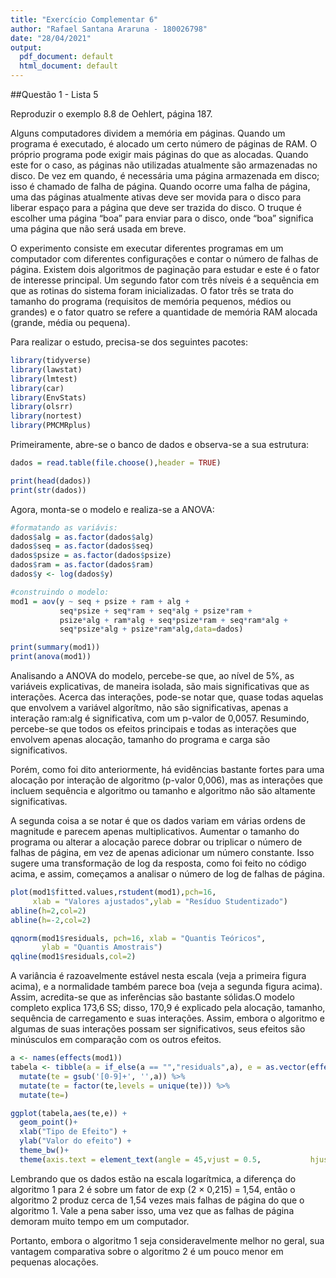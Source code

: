 ```yaml
---
title: "Exercício Complementar 6"
author: "Rafael Santana Araruna - 180026798"
date: "28/04/2021"
output:
  pdf_document: default
  html_document: default
---
```


##Questão 1 - Lista 5

Reproduzir o exemplo 8.8 de Oehlert, página 187.

Alguns computadores dividem a memória em páginas. Quando um programa é executado, é alocado um certo número de páginas de RAM. O próprio programa pode exigir mais páginas do que as alocadas. Quando este for o caso, as páginas não utilizadas atualmente são armazenadas no disco. De vez em quando, é necessária uma página armazenada em disco; isso é chamado de falha de página. Quando ocorre uma falha de página, uma das páginas atualmente ativas deve ser movida para o disco para liberar espaço para a página que deve ser trazida do disco. O truque é escolher uma página “boa” para enviar para o disco, onde “boa” significa uma página que não será usada em breve.

O experimento consiste em executar diferentes programas em um computador com diferentes configurações e contar o número de falhas de página. Existem dois algoritmos de paginação para estudar e este é o fator de interesse principal. Um segundo fator com três níveis é a sequência em que as rotinas do sistema foram inicializadas. O fator três se trata do tamanho do programa (requisitos de memória pequenos, médios ou grandes) e o fator quatro se refere a quantidade de memória RAM alocada (grande, média ou pequena).

Para realizar o estudo, precisa-se dos seguintes pacotes:

```r
library(tidyverse)
library(lawstat)
library(lmtest)
library(car)
library(EnvStats)
library(olsrr)
library(nortest)
library(PMCMRplus)
```

Primeiramente, abre-se o banco de dados e observa-se a sua estrutura:

```r
dados = read.table(file.choose(),header = TRUE)

print(head(dados))
print(str(dados))
```

Agora, monta-se o modelo e realiza-se a ANOVA:

```r
#formatando as variávis:
dados$alg = as.factor(dados$alg)
dados$seq = as.factor(dados$seq)
dados$psize = as.factor(dados$psize)
dados$ram = as.factor(dados$ram)
dados$y <- log(dados$y)

#construindo o modelo:
mod1 = aov(y ~ seq + psize + ram + alg + 
           seq*psize + seq*ram + seq*alg + psize*ram + 
           psize*alg + ram*alg + seq*psize*ram + seq*ram*alg + 
           seq*psize*alg + psize*ram*alg,data=dados)

print(summary(mod1))
print(anova(mod1))
```

Analisando a ANOVA do modelo, percebe-se que, ao nível de 5%, as variáveis explicativas, de maneira isolada, são mais significativas que as interações. Acerca das interações, pode-se notar que, quase todas aquelas que envolvem a variável algorítmo, não são significativas, apenas a interação ram:alg é significativa, com um p-valor de 0,0057. Resumindo, percebe-se que todos os efeitos principais e todas as interações que envolvem apenas alocação, tamanho do programa e carga são significativos.

Porém, como foi dito anteriormente, há evidências bastante fortes para uma alocação por interação de algoritmo (p-valor 0,006), mas as interações que incluem sequência e algoritmo ou tamanho e algoritmo não são altamente significativas.

A segunda coisa a se notar é que os dados variam em várias ordens de magnitude e parecem apenas multiplicativos. Aumentar o tamanho do programa ou alterar a alocação parece dobrar ou triplicar o número de falhas de página, em vez de apenas adicionar um número constante. Isso sugere uma transformação de log da resposta, como foi feito no código acima, e assim, começamos a analisar o número de log de falhas de página.

```r
plot(mod1$fitted.values,rstudent(mod1),pch=16,
     xlab = "Valores ajustados",ylab = "Resíduo Studentizado")
abline(h=2,col=2)
abline(h=-2,col=2)

qqnorm(mod1$residuals, pch=16, xlab = "Quantis Teóricos",
       ylab = "Quantis Amostrais")
qqline(mod1$residuals,col=2)
```

A variância é razoavelmente estável nesta escala (veja a primeira figura acima), e a normalidade também parece boa (veja a segunda figura acima). Assim, acredita-se que as inferências são bastante sólidas.O modelo completo explica 173,6 SS; disso, 170,9 é explicado pela alocação, tamanho, sequência de carregamento e suas interações. Assim, embora o algoritmo e algumas de suas interações possam ser significativos, seus efeitos são minúsculos em comparação com os outros efeitos.


```r
a <- names(effects(mod1))
tabela <- tibble(a = if_else(a == "","residuals",a), e = as.vector(effects(mod1))) %>% 
  mutate(te = gsub('[0-9]+', '',a)) %>% 
  mutate(te = factor(te,levels = unique(te))) %>% 
  mutate(te=)

ggplot(tabela,aes(te,e)) +
  geom_point()+
  xlab("Tipo de Efeito") +
  ylab("Valor do efeito") +
  theme_bw()+
  theme(axis.text = element_text(angle = 45,vjust = 0.5,           hjust=1)) 
```

Lembrando que os dados estão na escala logarítmica, a diferença do algoritmo 1 para 2 é sobre um fator de exp (2 × 0,215) = 1,54, então o algoritmo 2 produz cerca de 1,54 vezes mais falhas de página do que o algoritmo 1. Vale a pena saber isso, uma vez que as falhas de página demoram muito tempo em um computador.

Portanto, embora o algoritmo 1 seja consideravelmente melhor no geral, sua vantagem comparativa sobre o algoritmo 2 é um pouco menor em pequenas alocações.